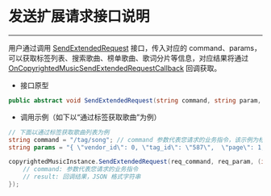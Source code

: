 # 发送扩展请求接口说明

- - -



用户通过调用 [SendExtendedRequest](https://doc-zh.zego.im/article/api?doc=Express_Video_SDK_API~cs_unity3d~class~ZegoCopyrightedMusic#send-extended-request) 接口，传入对应的 command、params，可以获取标签列表、搜索歌曲、榜单歌曲、歌词分片等信息，对应结果将通过 [OnCopyrightedMusicSendExtendedRequestCallback](https://doc-zh.zego.im/article/api?doc=Express_Video_SDK_API~cs_unity3d~interface~IZegoCopyrightedMusicHandler#on-copyrighted-music-send-extended-request-callback) 回调获取。

- 接口原型

```c#
public abstract void SendExtendedRequest(string command, string param, OnCopyrightedMusicSendExtendedRequestCallback callback);
```


- 调用示例（如下以“通过标签获取歌曲”为例）

```c#
// 下面以通过标签获取歌曲列表为例
string command = "/tag/song"; // command 参数代表您请求的业务指令，该示例为标签获取歌曲
string params = "{ \"vendor_id\": 0, \"tag_id\": \"587\",  \"page\": 1,  \"filter\": [1]}"; // params 参数，是 JSON 格式的字符串，需要您传入的额外参数

copyrightedMusicInstance.SendExtendedRequest(req_command, req_param, (int errorCode, string commands, string result) => {
    // command: 参数代表您请求的业务指令
    // result: 回调结果，JSON 格式字符串
});
```


<Content />
